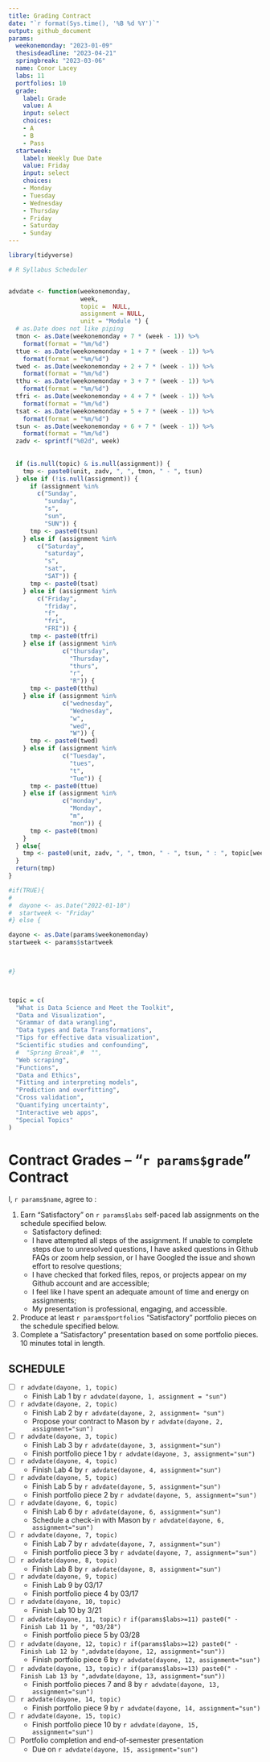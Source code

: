 ```yaml
---
title: Grading Contract
date: "`r format(Sys.time(), '%B %d %Y')`"
output: github_document
params:
  weekonemonday: "2023-01-09"
  thesisdeadline: "2023-04-21"
  springbreak: "2023-03-06"
  name: Conor Lacey
  labs: 11
  portfolios: 10
  grade:
    label: Grade
    value: A
    input: select
    choices:
    - A
    - B
    - Pass
  startweek:
    label: Weekly Due Date
    value: Friday
    input: select
    choices:
    - Monday
    - Tuesday
    - Wednesday
    - Thursday
    - Friday
    - Saturday
    - Sunday
---
```


```r

library(tidyverse)

# R Syllabus Scheduler


advdate <- function(weekonemonday,
                    week,
                    topic =  NULL,
                    assignment = NULL,
                    unit = "Module ") {
  # as.Date does not like piping
  tmon <- as.Date(weekonemonday + 7 * (week - 1)) %>% 
    format(format = "%m/%d")
  ttue <- as.Date(weekonemonday + 1 + 7 * (week - 1)) %>%
    format(format = "%m/%d")
  twed <- as.Date(weekonemonday + 2 + 7 * (week - 1)) %>%
    format(format = "%m/%d")
  tthu <- as.Date(weekonemonday + 3 + 7 * (week - 1)) %>%
    format(format = "%m/%d")
  tfri <- as.Date(weekonemonday + 4 + 7 * (week - 1)) %>%
    format(format = "%m/%d")
  tsat <- as.Date(weekonemonday + 5 + 7 * (week - 1)) %>%
    format(format = "%m/%d")
  tsun <- as.Date(weekonemonday + 6 + 7 * (week - 1)) %>%
    format(format = "%m/%d")
  zadv <- sprintf("%02d", week)
  
  
  if (is.null(topic) & is.null(assignment)) {
    tmp <- paste0(unit, zadv, ", ", tmon, " - ", tsun)
  } else if (!is.null(assignment)) {
      if (assignment %in%
        c("Sunday",
          "sunday",
          "s",
          "sun",
          "SUN")) {
      tmp <- paste0(tsun)
    } else if (assignment %in%
        c("Saturday",
          "saturday",
          "s",
          "sat",
          "SAT")) {
      tmp <- paste0(tsat)
    } else if (assignment %in%
        c("Friday",
          "friday",
          "f",
          "fri",
          "FRI")) {
      tmp <- paste0(tfri)
    } else if (assignment %in%
               c("thursday",
                 "Thursday",
                 "thurs",
                 "r",
                 "R")) {
      tmp <- paste0(tthu)
    } else if (assignment %in%
               c("wednesday",
                 "Wednesday",
                 "w",
                 "wed",
                 "W")) {
      tmp <- paste0(twed)
    } else if (assignment %in%
               c("Tuesday",
                 "tues",
                 "t",
                 "Tue")) {
      tmp <- paste0(ttue)
    } else if (assignment %in%
               c("monday",
                 "Monday",
                 "m",
                 "mon")) {
      tmp <- paste0(tmon)
    }
  } else{
    tmp <- paste0(unit, zadv, ", ", tmon, " - ", tsun, " : ", topic[week])
  }
  return(tmp)
}

#if(TRUE){
#  
#  dayone <- as.Date("2022-01-10")
#  startweek <- "Friday"
#} else {

dayone <- as.Date(params$weekonemonday)
startweek <- params$startweek


  
#}



topic = c(
  "What is Data Science and Meet the Toolkit",
  "Data and Visualization",
  "Grammar of data wrangling",
  "Data types and Data Transformations",
  "Tips for effective data visualization",
  "Scientific studies and confounding",
  #  "Spring Break",#  "",
  "Web scraping",
  "Functions",
  "Data and Ethics",
  "Fitting and interpreting models",
  "Prediction and overfitting",
  "Cross validation",
  "Quantifying uncertainty",
  "Interactive web apps",
  "Special Topics"
)

```

<!-- This contract is adapted from Annie Somerville's contract https://github.com/anniehsom -->



# Contract Grades – “`r params$grade`” Contract

I, `r params$name`, agree to :

1) Earn “Satisfactory” on `r params$labs` self-paced lab assignments on the schedule specified below.
	-  Satisfactory defined:
  	-  I have attempted all steps of the assignment. If unable to complete steps due to unresolved questions, I have asked questions in Github FAQs or zoom help session, or I have Googled the issue and shown effort to resolve questions;
  	-  I have checked that forked files, repos, or projects appear on my Github account and are accessible;
  	-  I feel like I have spent an adequate amount of time and energy on assignments; 
  	-  My presentation is professional, engaging, and accessible.
2) Produce at least `r params$portfolios` “Satisfactory” portfolio pieces on the schedule specified below.
3) Complete a “Satisfactory” presentation based on some portfolio pieces. 10 minutes total in length.



## SCHEDULE

- [ ] `r advdate(dayone, 1, topic)`
  - Finish Lab 1 by `r advdate(dayone, 1, assignment = "sun")`
- [ ] `r advdate(dayone, 2, topic)`
  - Finish Lab 2 by `r advdate(dayone, 2, assignment= "sun")`
  - Propose your contract to Mason by `r advdate(dayone, 2, assignment="sun")`
- [ ]  `r advdate(dayone, 3, topic)`
  - Finish Lab 3  by `r advdate(dayone, 3, assignment="sun")`
  - Finish portfolio piece 1 by `r advdate(dayone, 3, assignment="sun")`
- [ ] `r advdate(dayone, 4, topic)`
  - Finish Lab 4  by `r advdate(dayone, 4, assignment="sun")`
- [ ] `r advdate(dayone, 5, topic)`
  - Finish Lab 5  by `r advdate(dayone, 5, assignment="sun")`
  - Finish portfolio piece 2 by `r advdate(dayone, 5, assignment="sun")`
- [ ] `r advdate(dayone, 6, topic)`
  - Finish Lab 6 by `r advdate(dayone, 6, assignment="sun")`
  - Schedule a check-in with Mason by `r advdate(dayone, 6, assignment="sun")`
- [ ] `r advdate(dayone, 7, topic)`
  - Finish Lab 7 by `r advdate(dayone, 7, assignment="sun")`
  - Finish portfolio piece 3 by `r advdate(dayone, 7, assignment="sun")`
- [ ] `r advdate(dayone, 8, topic)`
  - Finish Lab 8 by `r advdate(dayone, 8, assignment="sun")`
- [ ] `r advdate(dayone, 9, topic)`
  - Finish Lab 9 by 03/17
  - Finish portfolio piece 4 by 03/17
- [ ] `r advdate(dayone, 10, topic)`
  - Finish Lab 10 by 3/21
- [ ] `r advdate(dayone, 11, topic)`
  `r if(params$labs>=11) paste0(" - Finish Lab 11 by ", "03/28")`
  - Finish portfolio piece 5 by 03/28
- [ ] `r advdate(dayone, 12, topic)`
  `r if(params$labs>=12) paste0(" - Finish Lab 12 by ",advdate(dayone, 12, assignment="sun"))`
  - Finish portfolio piece 6 by `r advdate(dayone, 12, assignment="sun")`
- [ ] `r advdate(dayone, 13, topic)`
  `r if(params$labs>=13) paste0(" - Finish Lab 13 by ",advdate(dayone, 13, assignment="sun"))`
  - Finish portfolio pieces 7 and 8 by `r advdate(dayone, 13, assignment="sun")`
- [ ] `r advdate(dayone, 14, topic)`
  - Finish portfolio piece 9 by `r advdate(dayone, 14, assignment="sun")`
- [ ] `r advdate(dayone, 15, topic)`
  - Finish portfolio piece 10 by `r advdate(dayone, 15, assignment="sun")`
- [ ] Portfolio completion and end-of-semester presentation
  - Due on `r advdate(dayone, 15, assignment="sun")`

